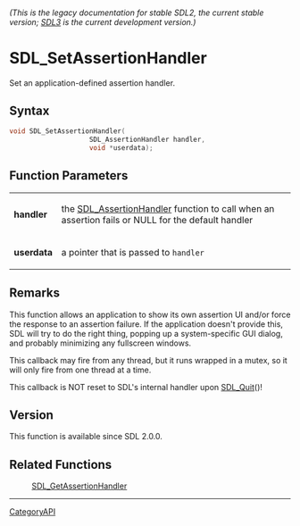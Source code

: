 ====== (This is the legacy documentation for stable SDL2, the current stable version; [https://wiki.libsdl.org/SDL3/ SDL3] is the current development version.) ======
= SDL_SetAssertionHandler =

Set an application-defined assertion handler.

== Syntax ==

<syntaxhighlight lang='c'>
void SDL_SetAssertionHandler(
                    SDL_AssertionHandler handler,
                    void *userdata);
</syntaxhighlight>

== Function Parameters ==

{|
|'''handler'''
|the [[SDL_AssertionHandler]] function to call when an assertion fails or NULL for the default handler
|-
|'''userdata'''
|a pointer that is passed to <code>handler</code>
|}

== Remarks ==

This function allows an application to show its own assertion UI and/or
force the response to an assertion failure. If the application doesn't
provide this, SDL will try to do the right thing, popping up a
system-specific GUI dialog, and probably minimizing any fullscreen windows.

This callback may fire from any thread, but it runs wrapped in a mutex, so
it will only fire from one thread at a time.

This callback is NOT reset to SDL's internal handler upon [[SDL_Quit]]()!

== Version ==

This function is available since SDL 2.0.0.

== Related Functions ==

:[[SDL_GetAssertionHandler]]

----
[[CategoryAPI]]



